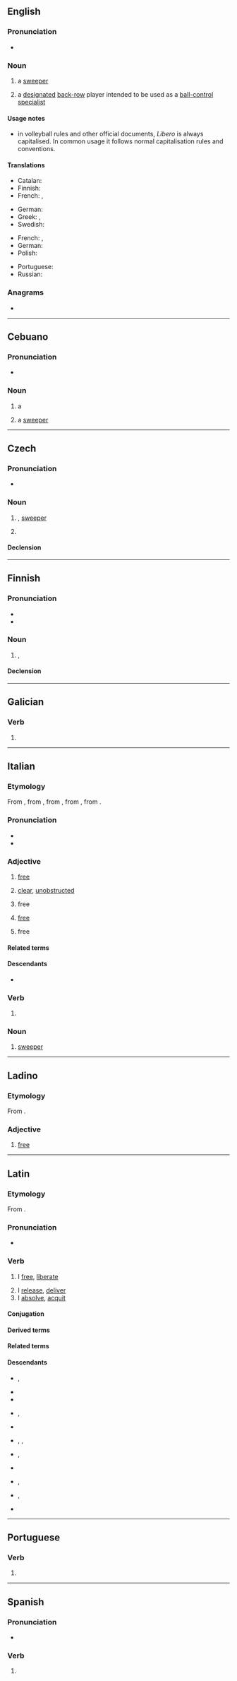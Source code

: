{{also|libéro|Libero}}
==English==

===Pronunciation===
* {{a|UK}} {{IPA|/ˈlɪbɛɹəʊ/|lang=en}}

===Noun===
{{en-noun}}

# {{lb|en|football}} a [[sweeper]]
# {{lb|en|volleyball}} a [[designated]] [[back-row]] player intended to be used as a [[ball control|ball-control]] [[specialist]]

====Usage notes====
* {{sense|volleyball}} in volleyball rules and other official documents, ''Libero'' is always capitalised. In common usage it follows normal capitalisation rules and conventions.

====Translations====
{{trans-top|football player}}
* Catalan: {{t+|ca|defensa lliure|m|f}}
* Finnish: {{t+|fi|libero}}
* French: {{t+|fr|libero|m}}, {{t+|fr|libéro|m}}
{{trans-mid}}
* German: {{t+|de|Libero|m}}
* Greek: {{t+|el|λίμπερο}}, {{t+|el|ελεύθερος}}
* Swedish: {{t+|sv|libero|c}}
{{trans-bottom}}

{{trans-top|volleyball player}}
* French: {{t+|fr|libero|m}}, {{t+|fr|libéro|m}}
* German: {{t+|de|Libero|m}}
* Polish: {{t+|pl|libero}}
{{trans-mid}}
* Portuguese: {{t+|pt|líbero|m|f}}
* Russian: {{t+|ru|либеро}}
{{trans-bottom}}

===Anagrams===
* {{anagrams|en|a=beilor|boiler|reboil}}

----

==Cebuano==

===Pronunciation===
* {{hyph|li|be|ro|lang=cs}}

===Noun===
{{head|ceb|noun}}

# {{lb|ceb|volleyball}} a {{l|ceb|libero}}
# {{lb|ceb|soccer}} a [[sweeper]]

----

==Czech==

===Pronunciation===
* {{cs-IPA}}

===Noun===
{{cs-noun|g=n}}

# {{lb|cs|soccer}} {{l|en|libero}}, [[sweeper]]
# {{lb|cs|volleyball}} {{l|en|libero}} {{gloss|designated back-row player specialized in defensive skills}}

====Declension====
{{cs-decl-noun
|libero|libera|liberu|libero|libero|liberu|liberem
|libera|liber|liberům|libera|libera|liberech|libery
}}

----

==Finnish==

===Pronunciation===
* {{fi-IPA}}
* {{hyphenation|lang=fi|li|be|ro}}

===Noun===
{{fi-noun}}

# {{lb|fi|soccer}} {{l|en|sweeper}}, {{l|en|libero}}

====Declension====
{{fi-decl-palvelu|libero|a}}

----

==Galician==

===Verb===
{{gl-verb-form}}

# {{inflection of|liberar||1|s|pres|indc|lang=gl}}

----

==Italian==

===Etymology===
From {{inh|it|la|līber|līber, līberum}}, from {{inh|it|itc-ola|loeber}}, from {{inh|it|itc-pro|*louðeros}}, from {{inh|it|ine-pro||*h₁lewdʰ-er-os}}, from {{m|ine-pro|*h₁lewdʰ-|t=people}}.

===Pronunciation===
* {{IPA|/ˈlibero/|lang=it}}
* {{audio|It-libero.ogg|Audio|lang=it}}

===Adjective===
{{it-adj|liber}}

# [[free]] {{q|not [[imprisoned]] or [[enslaved]]}}
#: {{uxi|it|Un uomo '''libero'''.|A '''free''' man.}}
# [[clear]], [[unobstructed]] {{q|without [[blockage]]s}}
#: {{uxi|it|Il passaggio era '''libero'''.|The passage was '''clear'''.}}
# free {{q|without [[obligation]]s}}
#: {{uxi|it|Tempo '''libero'''.|'''Free''' time; '''leisure''' time.}}
# [[free]] {{q|that does not have to be paid for}}
#: {{uxi|it|Ingresso '''libero'''.|'''Free''' admission.}}
# free {{q|as in "free software"}}
#: {{uxi|it|Software '''libero'''.|'''Free''' software.}}

====Related terms====
{{rel4
|it|liberamente
|liberare
|liberismo
|liberista
|libero professionista
|libertà
|via libera
}}

====Descendants====
* {{desc|bor=1|lad|libero}}

===Verb===
{{head|it|verb form}}

# {{inflection of|liberare||1|s|pres|lang=it}}

===Noun===
{{it-noun|m}}

# {{lb|it|football}} [[sweeper]]

----

==Ladino==

===Etymology===
From {{der|lad|it|libero}}.

===Adjective===
{{lad-adj|l}}

# [[free]]

----

==Latin==

===Etymology===
From {{m|la|līber|t=free}}.

===Pronunciation===
* {{la-IPA|līberō}}

===Verb===
{{la-verb|līberō|līberāre|līberāvī|līberātum|conj=1}}

# I [[free]], [[liberate]]
#: {{ux|la|Camillus Romam ex obsidione Gallorum '''liberavit'''.|Camillus '''liberated''' Rome from the siege of the Gauls.}}
# I [[release]], [[deliver]]
# I [[absolve]], [[acquit]]

====Conjugation====
{{la-conj|1+.p3inf.poet-sync-perf|līberō}}

====Derived terms====
{{der2
|la|līberātiō
|līberātor
|līberātrīx
|līberāmentum
|līberātus
}}

====Related terms====
{{rel4
|la|līber
|līberālis
|līberālitās
|līberāliter
|līberē
|līberī
|libērta
|lībērtās
|lībērtō
|lībērtīnus
|lībērtus
}}

====Descendants====
{{top2}}
* {{desc|ast|llibrar}}, {{l|ast|liberar}}
* {{desc|ca|lliurar}}
* {{desc|en|liberate|bor=1}}
* {{desc|fr|livrer}}, {{l|fr|libérer}}
* {{desc|gl|liberar}}
* {{desc|it|liberare}}, {{l|it|liverare}}, {{l|it|livrare}}
* {{desc|oc|liberar}}, {{l|oc|liurar}}
* {{desc|roa-opt|livrar}}
* {{desc|pt|livrar}}, {{l|pt|liberar}}
* {{desc|es|librar}}, {{l|es|liberar}}
* {{desc|vec|łibarar}}
{{bottom}}

----

==Portuguese==

===Verb===
{{head|pt|verb form}}

# {{pt-verb-form-of|liberar}}

----

==Spanish==

===Pronunciation===
* {{es-IPA}}

===Verb===
{{head|es|verb form}}

# {{es-verb form of|ending=ar|mood=indicative|tense=present|pers=1|number=singular|liberar}}